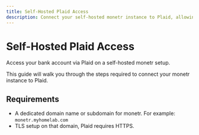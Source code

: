 ```yaml
---
title: Self-Hosted Plaid Access
description: Connect your self-hosted monetr instance to Plaid, allowing you to connect to your bank from your own server setup.
---
```


# Self-Hosted Plaid Access

Access your bank account via Plaid on a self-hosted monetr setup.

This guide will walk you through the steps required to connect your monetr instance to Plaid.

## Requirements

- A dedicated domain name or subdomain for monetr. For example: `monetr.myhomelab.com`
- TLS setup on that domain, Plaid requires HTTPS.

